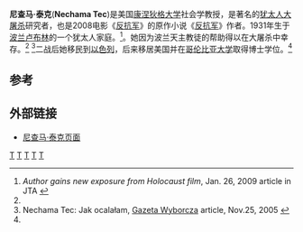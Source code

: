 '''尼查马·泰克'''('''Nechama Tec''')是美国[[康涅狄格大学|康涅狄格大学]]社会学教授，是著名的[[犹太人大屠杀|犹太人大屠杀]]研究者，也是2008电影《[[反抗军（电影）|反抗军]]》的原作小说《[[反抗军|反抗军]]》作者。1931年生于[[波兰|波兰]][[卢布林|卢布林]]的一个犹太人家庭。<ref name="jta_tec"> ''Author gains new exposure from Holocaust film'', Jan. 26, 2009 article in JTA {{cite web |url=http://jta.org/news/article/2009/01/26/1002537/connecticut-author-gets-new-exposure-from-holocaust-film |title=存档副本 |accessdate=2009-02-18 |deadurl=yes |archiveurl=https://web.archive.org/web/20090305140752/http://jta.org/news/article/2009/01/26/1002537/connecticut-author-gets-new-exposure-from-holocaust-film |archivedate=2009-03-05 }} </ref>。她因为波兰天主教徒的帮助得以在大屠杀中幸存。<ref name="jta_tec"/> <ref> Nechama Tec: Jak ocalałam, [[Gazeta_Wyborcza|Gazeta Wyborcza]] article, Nov.25, 2005 {{cite web |url=http://wyborcza.pl/1,75478,3034375.html |title=存档副本 |accessdate=2009-02-18 |deadurl=yes |archiveurl=https://web.archive.org/web/20110117150916/http://wyborcza.pl/1,75478,3034375.html |archivedate=2011-01-17 }} </ref>二战后她移民到[[以色列|以色列]]，后来移居美国并在[[哥伦比亚大学|哥伦比亚大学]]取得博士学位。<ref name="jta_tec"/>

== 参考 ==
{{reflist}}

== 外部链接 ==
* [http://www.stamford.uconn.edu/profile_TecNechama.htm 尼查马·泰克页面] {{Wayback|url=http://www.stamford.uconn.edu/profile_TecNechama.htm |date=20090204035807 }}

[[Category:美国作家|T]]
[[Category:美國社會學家|T]]
[[Category:哥倫比亞大學校友|T]]
[[Category:美国猶太人|T]]
[[Category:波蘭猶太人|T]]
